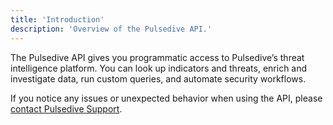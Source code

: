 ```yaml
---
title: 'Introduction'
description: 'Overview of the Pulsedive API.'
---
```


The Pulsedive API gives you programmatic access to Pulsedive’s threat intelligence platform. You can look up indicators and threats, enrich and investigate data, run custom queries, and automate security workflows.

If you notice any issues or unexpected behavior when using the API, please <a href="mailto:support@pulsedive.com">contact Pulsedive Support</a>.
